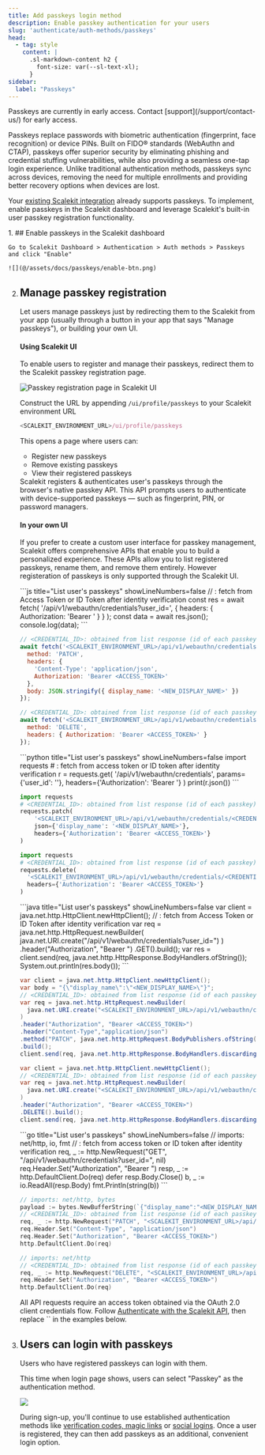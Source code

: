 ```yaml
---
title: Add passkeys login method
description: Enable passkey authentication for your users
slug: 'authenticate/auth-methods/passkeys'
head:
  - tag: style
    content: |
      .sl-markdown-content h2 {
        font-size: var(--sl-text-xl);
      }
sidebar:
  label: "Passkeys"
---
```



<Aside>
Passkeys are currently in early access. Contact [support](/support/contact-us/) for early access.
</Aside>


Passkeys replace passwords with biometric authentication (fingerprint, face recognition) or device PINs. Built on FIDO® standards (WebAuthn and CTAP), passkeys offer superior security by eliminating phishing and credential stuffing vulnerabilities, while also providing a seamless one-tap login experience. Unlike traditional authentication methods, passkeys sync across devices, removing the need for multiple enrollments and providing better recovery options when devices are lost.


Your [existing Scalekit integration](/fsa/quickstart/) already supports passkeys. To implement, enable passkeys in the Scalekit dashboard and leverage Scalekit's built-in user passkey registration functionality.




<Steps>
1. ## Enable passkeys in the Scalekit dashboard

    Go to Scalekit Dashboard > Authentication > Auth methods > Passkeys and click "Enable"

    ![](@/assets/docs/passkeys/enable-btn.png)

2. ## Manage passkey registration

    Let users manage passkeys just by redirecting them to the Scalekit from your app (usually through a button in your app that says "Manage passkeys"), or building your own UI.

    #### Using Scalekit UI

    To enable users to register and manage their passkeys, redirect them to the Scalekit passkey registration page.

    ![](@/assets/docs/passkeys/better-registration-page.png "Passkey registration page in Scalekit UI")

    Construct the URL by appending `/ui/profile/passkeys` to your Scalekit environment URL

    ```js title="Passkey Registration URL" showLineNumbers=false
    <SCALEKIT_ENVIRONMENT_URL>/ui/profile/passkeys
    ```

    This opens a page where users can:
    - Register new passkeys
    - Remove existing passkeys
    - View their registered passkeys

    <Aside>
    Scalekit registers & authenticates user's passkeys through the browser's native passkey API. This API prompts users to authenticate with device-supported passkeys — such as fingerprint, PIN, or password managers.
    </Aside>

    #### In your own UI

    If you prefer to create a custom user interface for passkey management, Scalekit offers comprehensive APIs that enable you to build a personalized experience. These APIs allow you to list registered passkeys, rename them, and remove them entirely. However registeration of passkeys is only supported through the Scalekit UI.

    <Tabs>
    <TabItem label="Node.js">
    ```js title="List user's passkeys" showLineNumbers=false
    // <USER_ID>: fetch from Access Token or ID Token after identity verification
    const res = await fetch(
      '<SCALEKIT_ENVIRONMENT_URL>/api/v1/webauthn/credentials?user_id=<USER_ID>',
      { headers: { Authorization: 'Bearer <ACCESS_TOKEN>' } }
    );
    const data = await res.json();
    console.log(data);
    ```

    ```js title="Rename a passkey" showLineNumbers=false
    // <CREDENTIAL_ID>: obtained from list response (id of each passkey)
    await fetch('<SCALEKIT_ENVIRONMENT_URL>/api/v1/webauthn/credentials/<CREDENTIAL_ID>', {
      method: 'PATCH',
      headers: {
        'Content-Type': 'application/json',
        Authorization: 'Bearer <ACCESS_TOKEN>'
      },
      body: JSON.stringify({ display_name: '<NEW_DISPLAY_NAME>' })
    });
    ```

    ```js title="Remove a passkey" showLineNumbers=false
    // <CREDENTIAL_ID>: obtained from list response (id of each passkey)
    await fetch('<SCALEKIT_ENVIRONMENT_URL>/api/v1/webauthn/credentials/<CREDENTIAL_ID>', {
      method: 'DELETE',
      headers: { Authorization: 'Bearer <ACCESS_TOKEN>' }
    });
    ```
    </TabItem>

    <TabItem label="Python">
    ```python title="List user's passkeys" showLineNumbers=false
    import requests
    # <USER_ID>: fetch from access token or ID token after identity verification
    r = requests.get(
      '<SCALEKIT_ENVIRONMENT_URL>/api/v1/webauthn/credentials',
      params={'user_id': '<USER_ID>'},
      headers={'Authorization': 'Bearer <ACCESS_TOKEN>'}
    )
    print(r.json())
    ```

    ```python title="Rename a passkey" showLineNumbers=false
    import requests
    # <CREDENTIAL_ID>: obtained from list response (id of each passkey)
    requests.patch(
        '<SCALEKIT_ENVIRONMENT_URL>/api/v1/webauthn/credentials/<CREDENTIAL_ID>',
        json={'display_name': '<NEW_DISPLAY_NAME>'},
        headers={'Authorization': 'Bearer <ACCESS_TOKEN>'}
    )
    ```

    ```python title="Remove a passkey" showLineNumbers=false
    import requests
    # <CREDENTIAL_ID>: obtained from list response (id of each passkey)
    requests.delete(
      '<SCALEKIT_ENVIRONMENT_URL>/api/v1/webauthn/credentials/<CREDENTIAL_ID>',
      headers={'Authorization': 'Bearer <ACCESS_TOKEN>'}
    )
    ```
    </TabItem>

    <TabItem label="Java">
    ```java title="List user's passkeys" showLineNumbers=false
    var client = java.net.http.HttpClient.newHttpClient();
    // <USER_ID>: fetch from Access Token or ID Token after identity verification
    var req = java.net.http.HttpRequest.newBuilder(
      java.net.URI.create("<SCALEKIT_ENVIRONMENT_URL>/api/v1/webauthn/credentials?user_id=<USER_ID>")
    )
    .header("Authorization", "Bearer <ACCESS_TOKEN>")
    .GET().build();
    var res = client.send(req, java.net.http.HttpResponse.BodyHandlers.ofString());
    System.out.println(res.body());
    ```

    ```java title="Rename a passkey" showLineNumbers=false
    var client = java.net.http.HttpClient.newHttpClient();
    var body = "{\"display_name\":\"<NEW_DISPLAY_NAME>\"}";
    // <CREDENTIAL_ID>: obtained from list response (id of each passkey)
    var req = java.net.http.HttpRequest.newBuilder(
      java.net.URI.create("<SCALEKIT_ENVIRONMENT_URL>/api/v1/webauthn/credentials/<CREDENTIAL_ID>")
    )
    .header("Authorization", "Bearer <ACCESS_TOKEN>")
    .header("Content-Type","application/json")
    .method("PATCH", java.net.http.HttpRequest.BodyPublishers.ofString(body))
    .build();
    client.send(req, java.net.http.HttpResponse.BodyHandlers.discarding());
    ```

    ```java title="Remove a passkey" showLineNumbers=false
    var client = java.net.http.HttpClient.newHttpClient();
    // <CREDENTIAL_ID>: obtained from list response (id of each passkey)
    var req = java.net.http.HttpRequest.newBuilder(
      java.net.URI.create("<SCALEKIT_ENVIRONMENT_URL>/api/v1/webauthn/credentials/<CREDENTIAL_ID>")
    )
    .header("Authorization", "Bearer <ACCESS_TOKEN>")
    .DELETE().build();
    client.send(req, java.net.http.HttpResponse.BodyHandlers.discarding());
    ```
    </TabItem>

    <TabItem label="Go">
    ```go title="List user's passkeys" showLineNumbers=false
    // imports: net/http, io, fmt
    // <USER_ID>: fetch from access token or ID token after identity verification
    req, _ := http.NewRequest("GET", "<SCALEKIT_ENVIRONMENT_URL>/api/v1/webauthn/credentials?user_id=<USER_ID>", nil)
    req.Header.Set("Authorization", "Bearer <ACCESS_TOKEN>")
    resp, _ := http.DefaultClient.Do(req)
    defer resp.Body.Close()
    b, _ := io.ReadAll(resp.Body)
    fmt.Println(string(b))
    ```

    ```go title="Rename a passkey" showLineNumbers=false
    // imports: net/http, bytes
    payload := bytes.NewBufferString(`{"display_name":"<NEW_DISPLAY_NAME>"}`)
    // <CREDENTIAL_ID>: obtained from list response (id of each passkey)
    req, _ := http.NewRequest("PATCH", "<SCALEKIT_ENVIRONMENT_URL>/api/v1/webauthn/credentials/<CREDENTIAL_ID>", payload)
    req.Header.Set("Content-Type", "application/json")
    req.Header.Set("Authorization", "Bearer <ACCESS_TOKEN>")
    http.DefaultClient.Do(req)
    ```

    ```go title="Remove a passkey" showLineNumbers=false
    // imports: net/http
    // <CREDENTIAL_ID>: obtained from list response (id of each passkey)
    req, _ := http.NewRequest("DELETE", "<SCALEKIT_ENVIRONMENT_URL>/api/v1/webauthn/credentials/<CREDENTIAL_ID>", nil)
    req.Header.Set("Authorization", "Bearer <ACCESS_TOKEN>")
    http.DefaultClient.Do(req)
    ```
    </TabItem>
    </Tabs>

    <Aside type="note">
    All API requests require an access token obtained via the OAuth 2.0 client credentials flow. Follow <a href="/guides/authenticate-scalekit-api">Authenticate with the Scalekit API</a>, then replace `<ACCESS_TOKEN>` in the examples below.
    </Aside>
3. ## Users can login with passkeys

    Users who have registered passkeys can login with them.

    This time when login page shows, users can select "Passkey" as the authentication method.

    ![](@/assets/docs/passkeys/login-with-passkey.png)

    During sign-up, you'll continue to use established authentication methods like [verification codes, magic links](/fsa/guides/passwordless/) or [social logins](/social-logins/quickstart/). Once a user is registered, they can then add passkeys as an additional, convenient login option.
</Steps>
